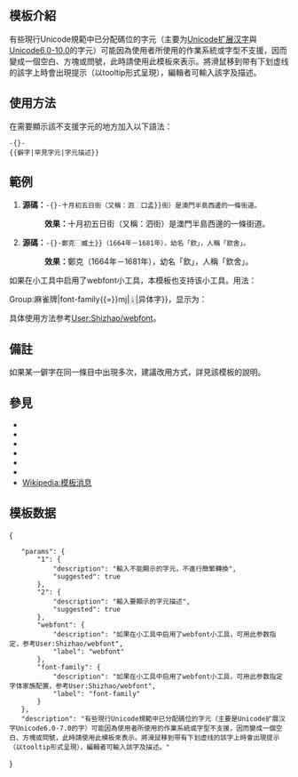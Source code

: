 {{NoteTA
|G1 = IT
|G2 = MediaWiki
}}
{{Documentation subpage}}
{{High-use|17847}}
<!-- 在本行下編輯模板說明 -->

== 模板介紹 ==
有些現行Unicode規範中已分配碼位的字元（主要为[[Wikipedia:Unicode扩展汉字|Unicode扩展汉字]]與[[Unicode#標準|Unicode6.0-10.0]]的字元）可能因為使用者所使用的作業系統或字型不支援，因而變成一個空白、方塊或問號，此時請使用此模板來表示。將滑鼠移到带有下划虚线的該字上時會出現提示（以tooltip形式呈現），編輯者可輸入該字及描述。

== 使用方法 ==
在需要顯示該不支援字元的地方加入以下語法：
<pre>-{}-
{{僻字|罕見字元|字元描述}}
</pre>

== 範例 ==
#'''源碼：'''<code>-{}-十月初五日街（又稱：泗{{tl|僻字|𠵼{{!}}⿰口孟}}街）是澳門半島西邊的一條街道。</code>
#:'''效果：'''十月初五日街（又稱：泗{{僻字|𠵼|⿰口孟}}街）是澳門半島西邊的一條街道。
#'''源碼：'''<code>-{}-鄭克{{tl|僻字|𡒉{{!}}⿱臧土}}（1664年－1681年），幼名「欽」，人稱「欽舍」。</code>
#:'''效果：'''鄭克{{僻字|𡒉|⿱臧土}}（1664年－1681年），幼名「欽」，人稱「欽舍」。

如果在小工具中启用了webfont小工具，本模板也支持该小工具。用法：

{{tlx|僻字|webfont{{=}}Group:麻雀牌|font-family{{=}}mj|🀎|异体字}}，显示为：{{僻字|webfont=Group:麻雀牌|font-family=mj|🀎|异体字}}

具体使用方法参考[[User:Shizhao/webfont]]。

== 備註 ==
如果某一僻字在同一條目中出現多次，建議改用{{tlx|全局僻字}}方式，詳見該模板的說明。

== 參見 ==
* {{tlx|全局僻字}}
* {{tlx|缺字}}
* {{tlx|Unihan}}
* {{tlx|Unicode}}
* {{tlx|未收錄漢字}}
* {{tlx|CJK-New-Char}}
* [[Wikipedia:模板消息]]

==模板数据==
{{TemplateDataHeader}}
<templatedata>
{
	"params": {
		"1": {
			"description": "輸入不能顯示的字元，不進行簡繁轉換",
			"suggested": true
		},
		"2": {
			"description": "輸入要顯示的字元描述",
			"suggested": true
		},
		"webfont": {
			"description": "如果在小工具中启用了webfont小工具，可用此参数指定，参考User:Shizhao/webfont",
			"label": "webfont"
		},
		"font-family": {
			"description": "如果在小工具中启用了webfont小工具，可用此参数指定字体家族配置，参考User:Shizhao/webfont",
			"label": "font-family"
		}
	},
	"description": "有些現行Unicode規範中已分配碼位的字元（主要是Unicode扩展汉字Unicode6.0-7.0的字）可能因為使用者所使用的作業系統或字型不支援，因而變成一個空白、方塊或問號，此時請使用此模板來表示。將滑鼠移到带有下划虚线的該字上時會出現提示（以tooltip形式呈現），編輯者可輸入該字及描述。"
}
</templatedata>

<includeonly>{{sandbox other||
<!-- 本行下加入模板的分類，跨維基連結加入Wikidata（參見[[Wikipedia:Wikidata]]） -->
[[Category:頁面訊息模板|Unicode]]
[[Category:文字模板|{{PAGENAME}}]]
}}</includeonly>